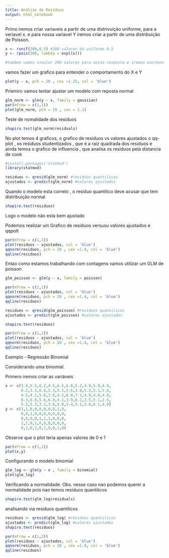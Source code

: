 ---
title: Análise de Resíduos
output: html_notebook
---

Primo iremos criar variaveis a partir de uma distrivuição uniforme, para a veriavel x. e para nossa variavel Y iremos criar a partir de uma distribuição de Poisson.

```{r}
x <- runif(200,0.5) #200 valores da uniforme 0.5
y <- rpois(200, lambda = exp((x))) 

#tambem vamos sinular 200 valores para nossa resposta e iremos escrever a media , que é o lambda dessa maneira.

```

vamos fazer um grafico para entender o comportamento do X e Y

```{r}
plot(y ~ x, pch = 20 , cex =1.25, col = 'blue')
```

Priemiro vamos tentar ajustar um modelo com reposta normal

```{r}
glm_norm <- glm(y ~ x, family = gaussian)
par(mfrow = c(1,1))
plot(glm_norm, pch = 19 , cex = 1.1)
```

Teste de nomalidade dos residuos

```{r}
shapiro.test(glm_norm$residuals)
```

No plot temos 4 graficos, o grafico de residuos vs valores ajustados o qq-plot , os residuos studentizados , que é a raiz quadrada dos residuos e ainda temos o grafico de influencia , que analisa os residuos pela distancia de cook

```{r}
#install.packages('statmod')
library(statmod)
```

```{r}
residuos <- qresid(glm_norm) #residuos quantilicos 
ajustados <- predict(glm_norm) #valores ajustados 
```

Quando o modelo esta correto , o residuo quantilico deve acusar que tem distribuição normal

```{r}
shapiro.test(residuos)
```

Logo o modelo não esta bem ajustado

Podemos realizar um Grafico de residuos versusu valores ajustados e qqpolt

```{r}
par(mfrow = c(1,1))
plot(residuos ~ ajustados, col = 'blue')
qqnorm(residuos, pch = 20 , cex =1.4, col = 'blue')
qqline(residuos)
```

Entao como estamos trabalhando com contagens vamos utilizar um GLM de poisson

```{r}
glm_poisson <- glm(y ~ x, family = poisson)

```

```{r}
par(mfrow = c(1,1))
plot(residuos ~ ajustados, col = 'blue')
qqnorm(residuos, pch = 20 , cex =1.4, col = 'blue')
qqline(residuos)
```

```{r}
residuos <- qresid(glm_poisson) #residuos quantilicos 
ajustados <- predict(glm_poisson) #valores ajustados 

shapiro.test(residuos)
```

```{r}
par(mfrow = c(1,1))
plot(residuos ~ ajustados, col = 'blue')
qqnorm(residuos, pch = 20 , cex =1.4, col = 'blue')
qqline(residuos)
```

Exemplo - Regressão Binomial

Considerando uma binomial.

Primero iremos criar as variáveis

```{r}
x <- c(3.4,5.5,6.2,4.5,6.5,6.8,5.2,4.9,5.9,4.6,
       6.2,3.3,6.4,5.3,5.1,5.6,3.8,5.3,5.1,5.8,
       4.5,4.2,5.8,3.6,4.2,6.0,7.1,4.9,4.8,4.0,
       6.3,6.9,5.6,6.0,4.1,3.9,6.2,3.5,5.1,2.5,
       5.2,5.3,3.1,3.6,5.8,5.4,5.1,3.8,6.1,4.9)
y <- c(1,1,0,0,0,0,0,0,1,0,
       0,0,1,0,0,0,0,0,0,0,
       0,0,0,0,1,1,1,0,0,0,
       1,1,0,1,0,0,0,0,0,0,
       0,1,0,1,0,1,0,0,1,0)
```

Observe que o plot teria apenas valores de 0 e 1

```{r}
par(mfrow = c(1,1))
plot(x,y)

```

Configurando o modelo binomial

```{r}
glm_log <- glm(y ~ x , family = binomial)
plot(glm_log)
```

Verificando a normalidade. Obs. nesse caso nao podemos querer a normalidade pois nao temos residuos quantilicos

```{r}
shapiro.test(glm_log$residuals)
```

analisando via residuos quantilicos

```{r}
residuos <- qresid(glm_log) #residuos quantilicos 
ajustados <- predict(glm_log) #valores ajustados 
shapiro.test(residuos)
```

```{r}
par(mfrow = c(1,2))
plot(residuos ~ ajustados, col = 'blue')
qqnorm(residuos, pch = 20 , cex =1.4, col = 'blue')
qqline(residuos)
```
